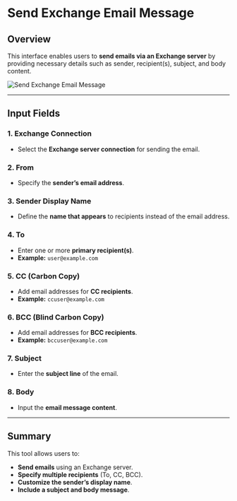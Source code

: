 # **Send Exchange Email Message**

## **Overview**

This interface enables users to **send emails via an Exchange server** by providing necessary details such as sender, recipient(s), subject, and body content.

![Send Exchange Email Message](../assets/exchange-server/send-exchange-email-messages.png)

---

## **Input Fields**

### **1. Exchange Connection**

- Select the **Exchange server connection** for sending the email.

### **2. From**

- Specify the **sender’s email address**.

### **3. Sender Display Name**

- Define the **name that appears** to recipients instead of the email address.

### **4. To**

- Enter one or more **primary recipient(s)**.
- **Example:** `user@example.com`

### **5. CC (Carbon Copy)**

- Add email addresses for **CC recipients**.
- **Example:** `ccuser@example.com`

### **6. BCC (Blind Carbon Copy)**

- Add email addresses for **BCC recipients**.
- **Example:** `bccuser@example.com`

### **7. Subject**

- Enter the **subject line** of the email.

### **8. Body**

- Input the **email message content**.

---

## **Summary**

This tool allows users to:

- **Send emails** using an Exchange server.
- **Specify multiple recipients** (To, CC, BCC).
- **Customize the sender’s display name**.
- **Include a subject and body message**.